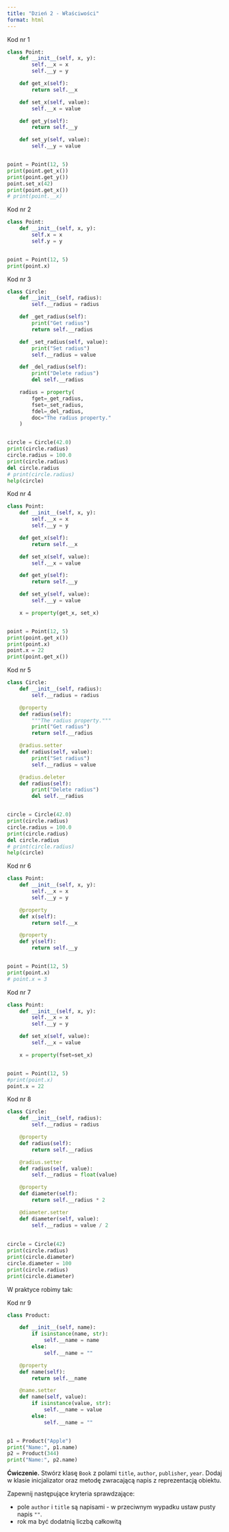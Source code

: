 ```yaml
---
title: "Dzień 2 - Właściwości"
format: html
---
```



Kod nr 1

```python
class Point:
    def __init__(self, x, y):
        self.__x = x
        self.__y = y

    def get_x(self):
        return self.__x

    def set_x(self, value):
        self.__x = value

    def get_y(self):
        return self.__y

    def set_y(self, value):
        self.__y = value


point = Point(12, 5)
print(point.get_x())
print(point.get_y())
point.set_x(42)
print(point.get_x())
# print(point.__x)

```

Kod nr 2

```python
class Point:
    def __init__(self, x, y):
        self.x = x
        self.y = y


point = Point(12, 5)
print(point.x)

```

Kod nr 3

```python
class Circle:
    def __init__(self, radius):
        self.__radius = radius

    def _get_radius(self):
        print("Get radius")
        return self.__radius

    def _set_radius(self, value):
        print("Set radius")
        self.__radius = value

    def _del_radius(self):
        print("Delete radius")
        del self.__radius

    radius = property(
        fget=_get_radius,
        fset=_set_radius,
        fdel=_del_radius,
        doc="The radius property."
    )


circle = Circle(42.0)
print(circle.radius)
circle.radius = 100.0
print(circle.radius)
del circle.radius
# print(circle.radius)
help(circle)

```

Kod nr 4

```python
class Point:
    def __init__(self, x, y):
        self.__x = x
        self.__y = y

    def get_x(self):
        return self.__x

    def set_x(self, value):
        self.__x = value

    def get_y(self):
        return self.__y

    def set_y(self, value):
        self.__y = value

    x = property(get_x, set_x)


point = Point(12, 5)
print(point.get_x())
print(point.x)
point.x = 22
print(point.get_x())

```

Kod nr 5

```python
class Circle:
    def __init__(self, radius):
        self.__radius = radius

    @property
    def radius(self):
        """The radius property."""
        print("Get radius")
        return self.__radius

    @radius.setter
    def radius(self, value):
        print("Set radius")
        self.__radius = value

    @radius.deleter
    def radius(self):
        print("Delete radius")
        del self.__radius


circle = Circle(42.0)
print(circle.radius)
circle.radius = 100.0
print(circle.radius)
del circle.radius
# print(circle.radius)
help(circle)

```

Kod nr 6

```python
class Point:
    def __init__(self, x, y):
        self.__x = x
        self.__y = y

    @property
    def x(self):
        return self.__x

    @property
    def y(self):
        return self.__y


point = Point(12, 5)
print(point.x)
# point.x = 3

```

Kod nr 7

```python
class Point:
    def __init__(self, x, y):
        self.__x = x
        self.__y = y

    def set_x(self, value):
        self.__x = value

    x = property(fset=set_x)


point = Point(12, 5)
#print(point.x)
point.x = 22

```


Kod nr 8

```python
class Circle:
    def __init__(self, radius):
        self.__radius = radius

    @property
    def radius(self):
        return self.__radius

    @radius.setter
    def radius(self, value):
        self.__radius = float(value)

    @property
    def diameter(self):
        return self.__radius * 2

    @diameter.setter
    def diameter(self, value):
        self.__radius = value / 2
        
        
circle = Circle(42)
print(circle.radius)
print(circle.diameter)
circle.diameter = 100
print(circle.radius)
print(circle.diameter)

```

W praktyce robimy tak:

Kod nr 9

```python
class Product:

    def __init__(self, name):
        if isinstance(name, str):
            self.__name = name
        else:
            self.__name = ""

    @property
    def name(self):
        return self.__name

    @name.setter
    def name(self, value):
        if isinstance(value, str):
            self.__name = value
        else:
            self.__name = ""


p1 = Product("Apple")
print("Name:", p1.name)
p2 = Product(344)
print("Name:", p2.name)

```

**Ćwiczenie.** Stwórz klasę `Book` z polami `title`, `author`, `publisher`, `year`. Dodaj w klasie inicjalizator oraz metodę zwracającą napis z reprezentacją obiektu.

Zapewnij następujące kryteria sprawdzające:

* pole `author` i `title` są napisami - w przeciwnym wypadku ustaw pusty napis `""`.
* rok ma być dodatnią liczbą całkowitą

